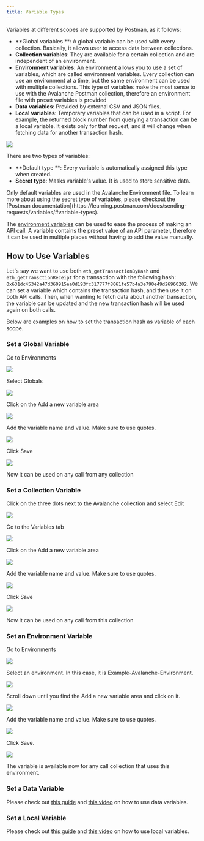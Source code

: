 ```yaml
---
title: Variable Types
---
```


Variables at different scopes are supported by Postman, as it follows:

- **Global variables **: A global variable can be used with every collection. Basically, it allows user to access data between collections. 
- **Collection variables**: They are available for a certain collection and are independent of an environment.
- **Environment variables**: An environment allows you to use a set of variables, which are called environment variables. Every collection can use an environment at a time, but the same environment can be used with multiple collections. This type of variables make the most sense to use with the Avalanche Postman collection, therefore an environment file with preset variables is provided
- **Data variables**: Provided by external CSV and JSON files.  
- **Local variables**: Temporary variables that can be used in a script. For example, the returned block number from querying a transaction can be a local variable. It exists only for that request, and it will change when fetching data for another transaction hash.

![](/images/variables1.png)

There are two types of variables:

- **Default type **: Every variable is automatically assigned this type when created.
- **Secret type**: Masks variable's value. It is used to store sensitive data.

<Callout title="Note">
Only default variables are used in the Avalanche Environment file. To learn more about using the secret type of variables, please checkout the [Postman documentation](https://learning.postman.com/docs/sending-requests/variables/#variable-types).
</Callout>

The [environment variables](/tooling/avalanche-go-postman-collection/setting-up-postman#environment-import) can be used to ease the process of making an API call. A variable contains the preset value of an API parameter, therefore it can be used in multiple places without having to add the value manually.

How to Use Variables[​](#how-to-use-variables "Direct link to heading")
-----------------------------------------------------------------------

Let's say we want to use both `eth_getTransactionByHash` and `eth_getTransctionReceipt` for a transaction with the following hash: `0x631dc45342a47d360915ea0d193fc317777f8061fe57b4a3e790e49d26960202`. We can set a variable which contains the transaction hash, and then use it on both API calls. Then, when wanting to fetch data about another transaction, the variable can be updated and the new transaction hash will be used again on both calls.

Below are examples on how to set the transaction hash as variable of each scope.

### Set a Global Variable[​](#set-a-global-variable "Direct link to heading")

Go to Environments

![](/images/variables2.png)

Select Globals

![](/images/variables3.png)

Click on the Add a new variable area

![](/images/variables4.png)

Add the variable name and value. Make sure to use quotes.

![](/images/variables5.png)

Click Save

![](/images/variables6.png)

Now it can be used on any call from any collection

### Set a Collection Variable[​](#set-a-collection-variable "Direct link to heading")

Click on the three dots next to the Avalanche collection and select Edit

![](/images/variables7.png)

Go to the Variables tab

![](/images/variables8.png)

Click on the Add a new variable area

![](/images/variables9.png)

Add the variable name and value. Make sure to use quotes.

![](/images/variables10.png)

Click Save

![](/images/variables11.png)

Now it can be used on any call from this collection

### Set an Environment Variable[​](#set-an-environment-variable "Direct link to heading")

Go to Environments

![](/images/variables12.png)

Select an environment. In this case, it is Example-Avalanche-Environment.

![](/images/variables13.png)

Scroll down until you find the Add a new variable area and click on it.

![](/images/variables14.png)

Add the variable name and value. Make sure to use quotes.

![](/images/variables15.png)

Click Save.

![](/images/variables16.png)

The variable is available now for any call collection that uses this environment.

### Set a Data Variable[​](#set-a-data-variable "Direct link to heading")

Please check out [this guide](https://www.softwaretestinghelp.com/postman-variables/#5_Data) and [this video](https://www.youtube.com/watch?v=9wl_UQtRLw4) on how to use data variables.

### Set a Local Variable[​](#set-a-local-variable "Direct link to heading")

Please check out [this guide](https://www.softwaretestinghelp.com/postman-variables/#4_Local) and [this video](https://www.youtube.com/watch?v=gOF7Oc0sXmE) on how to use local variables.